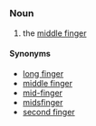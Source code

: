 =={{en}}==
===Noun===
# the [[middle finger]]
====Synonyms====
*[[long finger]]
*[[middle finger]]
*[[mid-finger]]
*[[midsfinger]]
*[[second finger]]